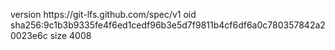 version https://git-lfs.github.com/spec/v1
oid sha256:9c1b3b9335fe4f6ed1cedf96b3e5d7f9811b4cf6df6a0c780357842a20023e6c
size 4008
